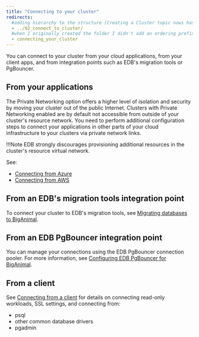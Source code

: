 ```yaml
---
title: "Connecting to your cluster"
redirects:
  #adding hierarchy to the structure (Creating a Cluster topic nows has a child topic) so created a folder and moved the contents from 03_create_cluster to index.mdx
  - ../02_connect_to_cluster/
  #when I originally created the folder I didn't add an ordering prefix and subsequently added one 
  - connecting_your_cluster
---
```


You can connect to your cluster from your cloud applications, from your client apps, and from integration points such as EDB's migration tools or PgBouncer.

## From your applications

The Private Networking option offers a higher level of isolation and security by moving your cluster out of the public Internet. Clusters with Private Networking enabled are by default not accessible from outside of your cluster's resource network. You need to perform additional configuration steps to connect your applications in other parts of your cloud infrastructure to your clusters via private network links.

!!!Note
    EDB strongly discourages provisioning additional resources in the cluster's resource virtual network.

See:

 - [Connecting from Azure](01_connecting_from_azure)
 - [Connecting from AWS](02_connecting_from_aws)

## From an EDB's migration tools integration point

To connect your cluster to EDB's migration tools, see [Migrating databases to BigAnimal](/biganimal/latest/migration/).

## From an EDB PgBouncer integration point

You can manage your connections using the EDB PgBouncer connection pooler. For more information, see [Configuring EDB PgBouncer for BigAnimal](pgbouncer_configuring).

## From a client

See [Connecting from a client](connecting_from_a_client) for details on connecting read-only workloads, SSL settings, and connecting from:

- psql
- other common database drivers
- pgadmin

